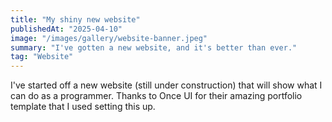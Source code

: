 ```yaml
---
title: "My shiny new website"
publishedAt: "2025-04-10"
image: "/images/gallery/website-banner.jpeg"
summary: "I've gotten a new website, and it's better than ever."
tag: "Website"
---
```

I've started off a new website (still under construction) that will show what I can do as a programmer.
Thanks to Once UI for their amazing portfolio template that I used setting this up.

